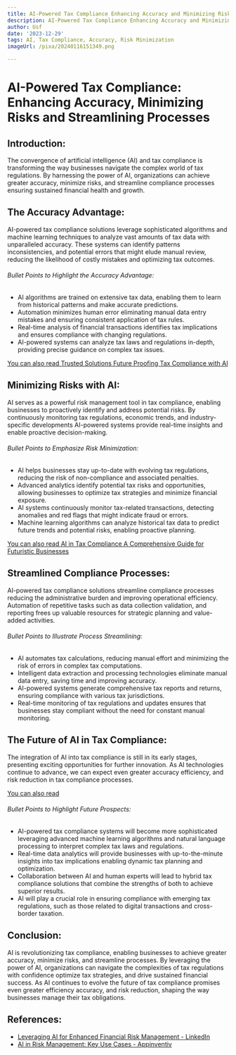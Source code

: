 ```yaml
---
title: AI-Powered Tax Compliance Enhancing Accuracy and Minimizing Risks
description: AI-Powered Tax Compliance Enhancing Accuracy and Minimizing Risks
author: Usf
date: '2023-12-29'
tags: AI, Tax Compliance, Accuracy, Risk Minimization
imageUrl: /pixa/20240116151349.png

---
```

# AI-Powered Tax  Compliance: Enhancing Accuracy, Minimizing Risks  and Streamlining Processes

## Introduction:

The convergence of artificial intelligence  (AI) and tax compliance is transforming the way businesses  navigate the complex world of tax regulations. By harnessing the  power of AI, organizations can achieve greater accuracy, minimize risks,  and streamline compliance processes ensuring sustained financial health and growth.

## The Accuracy Advantage:

AI-powered tax  compliance solutions leverage sophisticated algorithms and machine learning techniques to analyze vast  amounts of tax data with unparalleled accuracy. These systems can identify patterns inconsistencies, and potential errors that might elude manual review, reducing the likelihood  of costly mistakes and optimizing tax outcomes.

###### Bullet Points to  Highlight the Accuracy Advantage:

* AI algorithms  are trained  on extensive tax data, enabling them to learn from historical patterns and make accurate predictions.
* Automation minimizes human  error eliminating manual data entry mistakes and ensuring consistent application of tax  rules.
* Real-time analysis of financial transactions identifies  tax implications and  ensures compliance with changing regulations.
*  AI-powered systems can analyze tax laws and regulations in-depth, providing precise guidance on complex tax issues.

[You can also read Trusted Solutions Future  Proofing Tax Compliance with AI](Trusted%20Solutions%20Future%20Proofing%20Tax%20Compliance%20with%20AI)


## Minimizing Risks with AI:

AI serves as a powerful risk management tool in tax compliance, enabling  businesses to proactively identify and address potential risks. By continuously monitoring tax regulations, economic trends, and industry-specific developments AI-powered systems provide real-time insights and enable proactive decision-making.

###### Bullet Points to  Emphasize Risk Minimization:

* AI helps businesses  stay up-to-date with evolving tax regulations, reducing the risk of non-compliance and associated penalties.
* Advanced analytics identify potential tax risks and opportunities, allowing businesses to optimize tax strategies and minimize financial exposure.
* AI systems continuously monitor tax-related transactions, detecting anomalies and red flags that might indicate fraud or errors.
* Machine learning  algorithms can analyze historical tax data to predict future trends and potential risks, enabling proactive planning.

[You can also read AI in Tax Compliance A Comprehensive Guide  for Futuristic Businesses](AI%20in%20Tax%20Compliance%20A%20Comprehensive%20Guide%20for%20Futuristic%20Businesses)


## Streamlined Compliance Processes:

AI-powered tax compliance solutions streamline  compliance processes reducing the administrative burden and improving operational  efficiency. Automation of  repetitive tasks such as data collection validation, and  reporting frees up valuable resources for strategic planning and value-added activities.

###### Bullet Points to Illustrate Process Streamlining:

*  AI automates  tax calculations, reducing manual effort and  minimizing the  risk of  errors in complex tax computations.
* Intelligent  data extraction and processing  technologies eliminate manual data entry, saving time and improving accuracy.
* AI-powered systems generate comprehensive tax reports and returns, ensuring compliance with various tax jurisdictions.
* Real-time monitoring of  tax regulations and updates ensures that businesses stay compliant without the need for constant manual monitoring.

## The Future  of AI in Tax Compliance:

The  integration of AI into tax  compliance is still  in its early stages, presenting exciting opportunities for further innovation. As AI technologies continue to advance, we can expect even greater accuracy efficiency, and risk reduction  in tax  compliance processes.

[You can also read ]()


###### Bullet Points to  Highlight Future Prospects:

* AI-powered tax compliance systems will become more sophisticated leveraging advanced machine learning algorithms and natural  language processing to interpret complex tax  laws and  regulations.
* Real-time  data analytics will provide businesses with up-to-the-minute insights into tax implications enabling dynamic tax  planning and optimization.
* Collaboration between AI and human  experts will lead to hybrid tax compliance solutions that  combine  the strengths of both to achieve superior  results.
* AI will play a crucial role in ensuring compliance with emerging tax  regulations,  such as those related to digital  transactions and cross-border taxation.

## Conclusion:

AI is revolutionizing tax compliance, enabling businesses to achieve  greater accuracy, minimize  risks,  and streamline processes. By leveraging the power  of AI,  organizations can navigate  the complexities of  tax regulations  with confidence optimize tax strategies, and drive sustained financial success.  As AI continues to evolve the future of tax compliance promises even greater efficiency accuracy, and risk reduction, shaping the way businesses manage their tax obligations.

## References:
- [Leveraging AI for Enhanced Financial Risk Management - LinkedIn](https://www.linkedin.com/pulse/leveraging-ai-enhanced-financial-risk-management-reem-khattab)
- [AI in Risk Management: Key Use Cases - Appinventiv](https://appinventiv.com/blog/ai-in-risk-management/)
